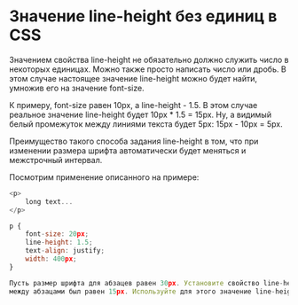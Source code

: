 # Значение line-height без единиц в CSS

Значением свойства line-height не обязательно должно служить число в некоторых единицах. Можно также просто написать число или дробь. В этом случае настоящее значение line-height можно будет найти, умножив его на значение font-size.

К примеру, font-size равен 10px, а line-height - 1.5. В этом случае реальное значение line-height будет 10px * 1.5 = 15px. Ну, а видимый белый промежуток между линиями текста будет 5px: 15px - 10px = 5px.

Преимущество такого способа задания line-height в том, что при изменении размера шрифта автоматически будет меняться и межстрочный интервал.

Посмотрим применение описанного на примере:

```js showLineNumbers copy
<p>
	long text...
</p>
```

```js showLineNumbers copy
p {
	font-size: 20px;
	line-height: 1.5;
	text-align: justify;
	width: 400px;
}
```

```js filename="Задание №1"
Пусть размер шрифта для абзацев равен 30px. Установите свойство line-height так, чтобы видимый белый промежуток 
между абзацами был равен 15px. Используйте для этого значение line-height без единиц.
```